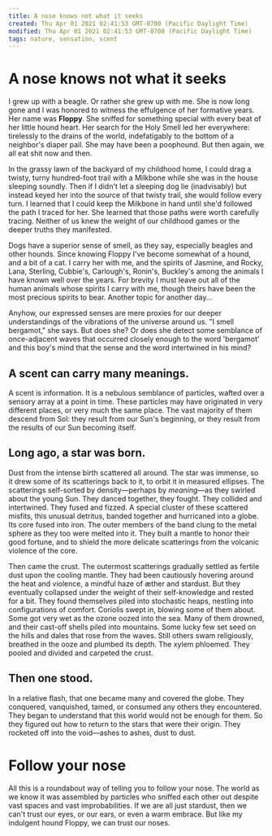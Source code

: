 ```yaml
---
title: A nose knows not what it seeks
created: Thu Apr 01 2021 02:41:53 GMT-0700 (Pacific Daylight Time)
modified: Thu Apr 01 2021 02:41:53 GMT-0700 (Pacific Daylight Time)
tags: nature, sensation, scent
---
```


# A nose knows not what it seeks

I grew up with a beagle. Or rather she grew up with me. She is now long gone and I was honored to witness the effulgence of her formative years. Her name was **Floppy**. She sniffed for something special with every beat of her little hound heart. Her search for the Holy Smell led her everywhere: tirelessly to the drains of the world, indefatigably to the bottom of a neighbor's diaper pail. She may have been a poophound. But then again, we all eat shit now and then.

In the grassy lawn of the backyard of my childhood home, I could drag a twisty, turny hundred-foot trail with a Milkbone while she was in the house sleeping soundly. Then if I didn't let a sleeping dog lie (inadvisably) but instead keyed her into the source of that twisty trail, she would follow every turn. I learned that I could keep the Milkbone in hand until she'd followed the path I traced for her. She learned that those paths were worth carefully tracing. Neither of us knew the weight of our childhood games or the deeper truths they manifested.

Dogs have a superior sense of smell, as they say, especially beagles and other hounds. Since knowing Floppy I've become somewhat of a hound, and a bit of a cat. I carry her with me, and the spirits of Jasmine, and Rocky, Lana, Sterling, Cubbie's, Carlough's, Ronin's, Buckley's among the animals I have known well over the years. For brevity I must leave out all of the human animals whose spirits I carry with me, though theirs have been the most precious spirits to bear. Another topic for another day…

Anyhow, our expressed senses are mere proxies for our deeper understandings of the vibrations of the universe around us. "I smell bergamot," she says. But does she? Or does she detect some semblance of once-adjacent waves that occurred closely enough to the word 'bergamot' and this boy's mind that the sense and the word intertwined in his mind?

## A scent can carry many meanings.

A scent is information. It is a nebulous semblance of particles, wafted over a sensory array at a point in time. These particles may have originated in very different places, or very much the same place. The vast majority of them descend from Sol: they result from our Sun's beginning, or they result from the results of our Sun becoming itself.

## Long ago, a star was born.

Dust from the intense birth scattered all around. The star was immense, so it drew some of its scatterings back to it, to orbit it in measured ellipses. The scatterings self-sorted by density—perhaps by _meaning_—as they swirled about the young Sun. They danced together, they fought. They collided and intertwined. They fused and fizzed. A special cluster of these scattered misfits, this unusual detritus, banded together and hurricaned into a globe. Its core fused into iron. The outer members of the band clung to the metal sphere as they too were melted into it. They built a mantle to honor their good fortune, and to shield the more delicate scatterings from the volcanic violence of the core.

Then came the crust. The outermost scatterings gradually settled as fertile dust upon the cooling mantle. They had been cautiously hovering around the heat and violence, a mindful haze of æther and stardust. But they eventually collapsed under the weight of their self-knowledge and rested for a bit. They found themselves piled into stochastic heaps, nestling into configurations of comfort. Coriolis swept in, blowing some of them about. Some got very wet as the ozone oozed into the sea. Many of them drowned, and their cast-off shells piled into mountains. Some lucky few set seed on the hills and dales that rose from the waves. Still others swam religiously, breathed in the ooze and plumbed its depth. The xylem phloemed. They pooled and divided and carpeted the crust.

## Then one stood.

In a relative flash, that one became many and covered the globe. They conquered, vanquished, tamed, or consumed any others they encountered. They began to understand that this world would not be enough for them. So they figured out how to return to the stars that were their origin. They rocketed off into the void—ashes to ashes, dust to dust.

# Follow your nose

All this is a roundabout way of telling you to follow your nose. The world as we know it was assembled by particles who sniffed each other out despite vast spaces and vast improbabilities. If we are all just stardust, then we can't trust our eyes, or our ears, or even a warm embrace. But like my indulgent hound Floppy, we can trust our noses.
